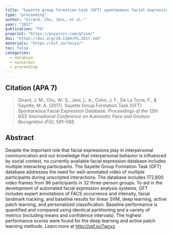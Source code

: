 ---
title: "Sayette group formation task (GFT) spontaneous facial expression database"
type: "proceeding"
author: "Girard, Chu, Jeni, et al."
year: "2017"
publication: "FG"
preprint: "https://psyarxiv.com/qfzsm/"
doi: "https://doi.org/10.1109/FG.2017.144"
materials: "https://osf.io/7wcyz/"
toc: false
categories:
  - database
  - nonverbal
  - proceeding
---

## Citation (APA 7)

> Girard, J. M., Chu, W.-S., Jeni, L. A., Cohn, J. F., De La Torre, F., & Sayette, M. A. (2017). Sayette Group Formation Task (GFT) Spontaneous Facial Expression Database. *Proceedings of the 12th IEEE International Conference on Automatic Face and Gesture Recognition (FG)*, 581–588.

## Abstract

Despite the important role that facial expressions play in interpersonal communication and our knowledge that interpersonal behavior is influenced by social context, no currently available facial expression database includes multiple interacting participants. The Sayette Group Formation Task (GFT) database addresses the need for well-annotated video of multiple participants during unscripted interactions. The database includes 172,800 video frames from 96 participants in 32 three-person groups. To aid in the development of automated facial expression analysis systems, GFT includes expert annotations of FACS occurrence and intensity, facial landmark tracking, and baseline results for linear SVM, deep learning, active patch learning, and personalized classification. Baseline performance is quantified and compared using identical partitioning and a variety of metrics (including means and confidence intervals). The highest performance scores were found for the deep learning and active patch learning methods. Learn more at <http://osf.io/7wcyz>
